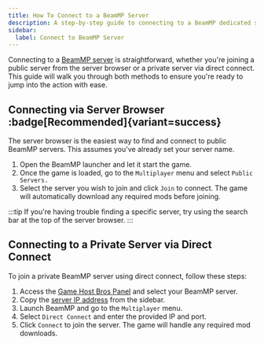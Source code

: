 ```yaml
---
title: How To Connect to a BeamMP Server
description: A step-by-step guide to connecting to a BeamMP dedicated server, whether through the server browser or using direct connect for private servers.
sidebar:
  label: Connect to BeamMP Server
---
```


Connecting to a [BeamMP server](https://www.gamehostbros.com/beammp-server-hosting/) is straightforward, whether you're joining a public server from the server browser or a private server via direct connect. This guide will walk you through both methods to ensure you're ready to jump into the action with ease.

## Connecting via Server Browser :badge[Recommended]{variant=success}
The server browser is the easiest way to find and connect to public BeamMP servers. This assumes you've already set your server name.
<Steps>
1. Open the BeamMP launcher and let it start the game.
2. Once the game is loaded, go to the `Multiplayer` menu and select `Public Servers.`
3. Select the server you wish to join and click `Join` to connect. The game will automatically download any required mods before joining.
</Steps>
:::tip
If you're having trouble finding a specific server, try using the search bar at the top of the server browser.
:::

## Connecting to a Private Server via Direct Connect
To join a private BeamMP server using direct connect, follow these steps:
<Steps>
1. Access the [Game Host Bros Panel](https://panel.gamehostbros.com/) and select your BeamMP server.
2. Copy the [server IP address](https://www.youtube.com/watch?v=Ap7DtDF-wYg) from the sidebar.
3. Launch BeamMP and go to the `Multiplayer` menu.
3. Select `Direct Connect` and enter the provided IP and port.
4. Click `Connect` to join the server. The game will handle any required mod downloads.
</Steps>
